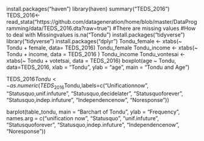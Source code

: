 install.packages("haven")
library(haven)
summary("TEDS_2016")
TEDS_2016<-read_stata("https://github.com/datageneration/home/blob/master/DataProgramming/data/TEDS_2016.dta?raw=true")
#There are missing values
#How to deal with Missingvalues
is.na("Tondu")
install.packages("tidyverse")
library("tidyverse")
install.packages("dplyr")
Tondu_female <- xtabs(~ Tondu + female, data= TEDS_2016)
Tondu_female
Tondu_income <- xtabs(~ Tondu + income, data = TEDS_2016 )
Tondu_income
Tondu_vontesai <- xtabs(~ Tondu + votetsai, data = TEDS_2016)
boxplot(age ~ Tondu, data=TEDS_2016, xlab = "Tondu", ylab = "age", main = "Tondu and Age")

TEDS_2016$Tondu<-as.numeric(TEDS_2016$Tondu,labels=c("Unificationnow”,
                                                     “Statusquo,unif.infuture”,
                                                     “Statusquo,decidelater",
                                                     "Statusquoforever",
                                                     "Statusquo,indep.infuture",
                                                     "Independencenow”,
                                                     “Noresponse"))

barplot(table_tondu,
main = "Barchart of Tondu",
ylab = "Frequency",
names.arg = c("unification now",
              "Statusquo",
              "unif.infuture",
              "Statusquoforever",
              "Statusquo,indep.infuture",
              "Independencenow",
              "Noresponse"))

